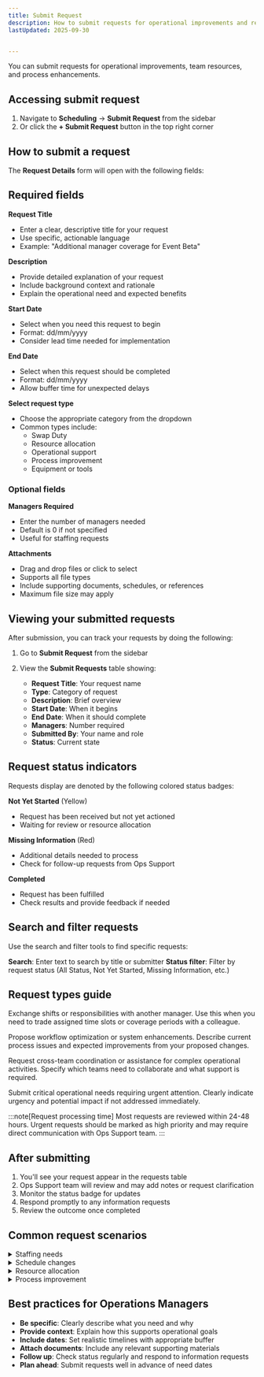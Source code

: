 ```yaml
---
title: Submit Request
description: How to submit requests for operational improvements and resources
lastUpdated: 2025-09-30


---
```



You can submit requests for operational improvements, team resources, and process enhancements.

## Accessing submit request

1. Navigate to **Scheduling** → **Submit Request** from the sidebar
2. Or click the **+ Submit Request** button in the top right corner

## How to submit a request

The **Request Details** form will open with the following fields:

## Required fields

**Request Title** <Badge text="required" variant="success"/>
- Enter a clear, descriptive title for your request
- Use specific, actionable language
- Example: "Additional manager coverage for Event Beta"

**Description** <Badge text="required" variant="success"/>
- Provide detailed explanation of your request
- Include background context and rationale
- Explain the operational need and expected benefits

**Start Date** <Badge text="required" variant="success"/>
- Select when you need this request to begin
- Format: dd/mm/yyyy
- Consider lead time needed for implementation

**End Date** <Badge text="required" variant="success"/>
- Select when this request should be completed
- Format: dd/mm/yyyy
- Allow buffer time for unexpected delays

**Select request type** <Badge text="required" variant="success"/>
- Choose the appropriate category from the dropdown
- Common types include:
  - Swap Duty
  - Resource allocation
  - Operational support
  - Process improvement
  - Equipment or tools

### Optional fields

**Managers Required** <Badge text="optional" variant="caution"/>
- Enter the number of managers needed
- Default is 0 if not specified
- Useful for staffing requests

**Attachments**  <Badge text="optional" variant="caution"/>
- Drag and drop files or click to select
- Supports all file types
- Include supporting documents, schedules, or references
- Maximum file size may apply

## Viewing your submitted requests

After submission, you can track your requests by doing the following:

<Card>
<Steps>

1. Go to **Submit Request** from the sidebar


2. View the **Submit Requests** table showing:
   - **Request Title**: Your request name
   - **Type**: Category of request
   - **Description**: Brief overview
   - **Start Date**: When it begins
   - **End Date**: When it should complete
   - **Managers**: Number required
   - **Submitted By**: Your name and role
   - **Status**: Current state


</Steps>

</Card>


## Request status indicators

Requests display are denoted by the following colored status badges:

**Not Yet Started** (Yellow)
- Request has been received but not yet actioned
- Waiting for review or resource allocation

**Missing Information** (Red)
- Additional details needed to process
- Check for follow-up requests from Ops Support


**Completed** <Badge text="Green" variant="success"/>
- Request has been fulfilled
- Check results and provide feedback if needed

## Search and filter requests

Use the search and filter tools to find specific requests:

**Search**: Enter text to search by title or submitter
**Status filter**: Filter by request status (All Status, Not Yet Started, Missing Information, etc.)

## Request types guide

<Accordion >
  <AccordionItem title="Swap Duty">
    <p>
      Exchange shifts or responsibilities with another manager. Use this when you need to trade assigned time slots or coverage periods with a colleague.
    </p>
  </AccordionItem>
  <AccordionItem title="Process Improvement">
    <p>
    Propose workflow optimization or system enhancements. Describe current process issues and expected improvements from your proposed changes.
    </p>
  </AccordionItem>
  <AccordionItem title="Operational Support">
    <p>
      Request cross-team coordination or assistance for complex operational activities. Specify which teams need to collaborate and what support is required.
    </p>
  </AccordionItem>
  <AccordionItem title="Emergency Requests">
    <p>
      Submit critical operational needs requiring urgent attention. Clearly indicate urgency and potential impact if not addressed immediately.
    </p>
  </AccordionItem>
</Accordion>




:::note[Request processing time]
Most requests are reviewed within 24-48 hours. Urgent requests should be marked as high priority and may require direct communication with Ops Support team.
:::

## After submitting

1. You'll see your request appear in the requests table
2. Ops Support team will review and may add notes or request clarification
3. Monitor the status badge for updates
4. Respond promptly to any information requests
5. Review the outcome once completed

## Common request scenarios

<details>
<summary>Staffing needs</summary>

**Example**: "Need additional manager coverage for weekend event"

Include the specific event details, dates, number of managers needed, and required skill level or experience.

</details>

<details>
<summary>Schedule changes</summary>

**Example**: "Request shift swap for October 15-17"

Specify the shifts you need to swap, who you're swapping with (if known), and the reason for the change.

</details>

<details>
<summary>Resource allocation</summary>

**Example**: "Additional laptops needed for training session"

List the exact resources needed, quantities, when you need them, and how long you'll need them for.

</details>

<details>
<summary>Process improvement</summary>

**Example**: "Implement new check-in procedure for events"

Describe the current process, proposed improvement, expected benefits, and any resources needed for implementation.

</details>

## Best practices for Operations Managers

- **Be specific**: Clearly describe what you need and why
- **Provide context**: Explain how this supports operational goals
- **Include dates**: Set realistic timelines with appropriate buffer
- **Attach documents**: Include any relevant supporting materials
- **Follow up**: Check status regularly and respond to information requests
- **Plan ahead**: Submit requests well in advance of need dates
